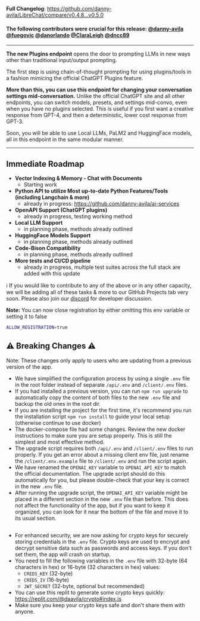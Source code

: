 **Full Changelog**: https://github.com/danny-avila/LibreChat/compare/v0.4.8...v0.5.0

#### The following contributors were crucial for this release: [@danny-avila](https://github.com/danny-avila) [@fuegovic](https://github.com/fuegovic) [@danorlando](https://github.com/danorlando) [@ClaraLeigh](https://github.com/ClaraLeigh) [@dncc89](https://github.com/dncc89)

---

**The new Plugins endpoint** opens the door to prompting LLMs in new ways other than traditional input/output prompting.

The first step is using chain-of-thought prompting for using plugins/tools in a fashion mimicing the official ChatGPT Plugins feature.

**More than this, you can use this endpoint for changing your conversation settings mid-conversation.** Unlike the official ChatGPT site and all other endpoints, you can switch models, presets, and settings mid-convo, even when you have no plugins selected. This is useful if you first want a creative response from GPT-4, and then a deterministic, lower cost response from GPT-3.

Soon, you will be able to use Local LLMs, PaLM2 and HuggingFace models, all in this endpoint in the same modular manner.

---

## Immediate Roadmap

- **Vector Indexing & Memory - Chat with Documents**
  - Starting work
- **Python API to utilize Most up-to-date Python Features/Tools (including Langchain & more)**
  - already in progress: https://github.com/danny-avila/ai-services
- **OpenAPI Support (ChatGPT plugins)**
  - already in progress, testing working method
- **Local LLM Support**
  - in planning phase, methods already outlined
- **HuggingFace Models Support**
  - in planning phase, methods already outlined
- **Code-Bison Compatibility**
  - in planning phase, methods already outlined
- **More tests and CI/CD pipeline**
  - already in progress, multiple test suites across the full stack are added with this update

ℹ️ If you would like to contribute to any of the above or in any other capacity, we will be adding all of these tasks & more to our GitHub Projects tab very soon. Please also join our [discord](https://discord.gg/CEe6vDg9Ky) for developer discussion.

**Note:** You can now close registration by either omitting this env variable or setting it to false

```sh
ALLOW_REGISTRATION=true
```

## ⚠️ **Breaking Changes** ⚠️

Note: These changes only apply to users who are updating from a previous version of the app.

- We have simplified the configuration process by using a single `.env` file in the root folder instead of separate `/api/.env` and `/client/.env` files.
- If you had installed a previous version, you can run `npm run upgrade` to automatically copy the content of both files to the new `.env` file and backup the old ones in the root dir.
- If you are installing the project for the first time, it's recommend you run the installation script `npm run install` to guide your local setup (otherwise continue to use docker)
- The docker-compose file had some changes. Review the new docker instructions to make sure you are setup properly. This is still the simplest and most effective method.
- The upgrade script requires both `/api/.env` and `/client/.env` files to run properly. If you get an error about a missing client env file, just rename the `/client/.env.example` file to `/client/.env` and run the script again.
- We have renamed the `OPENAI_KEY` variable to `OPENAI_API_KEY` to match the official documentation. The upgrade script should do this automatically for you, but please double-check that your key is correct in the new `.env` file.
- After running the upgrade script, the `OPENAI_API_KEY` variable might be placed in a different section in the new `.env` file than before. This does not affect the functionality of the app, but if you want to keep it organized, you can look for it near the bottom of the file and move it to its usual section.

##

- For enhanced security, we are now asking for crypto keys for securely storing credentials in the `.env` file. Crypto keys are used to encrypt and decrypt sensitive data such as passwords and access keys. If you don't set them, the app will crash on startup.
- You need to fill the following variables in the `.env` file with 32-byte (64 characters in hex) or 16-byte (32 characters in hex) values:
  - `CREDS_KEY` (32-byte)
  - `CREDS_IV` (16-byte)
  - `JWT_SECRET` (32-byte, optional but recommended)
- You can use this replit to generate some crypto keys quickly: https://replit.com/@daavila/crypto#index.js
- Make sure you keep your crypto keys safe and don't share them with anyone.
